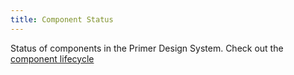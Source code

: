 ```yaml
---
title: Component Status
---
```



<!-- TODO : Add a link once https://github.com/primer/design/pull/354 merges -->

Status of components in the Primer Design System. Check out the [component lifecycle](#)

<StatusTable />

